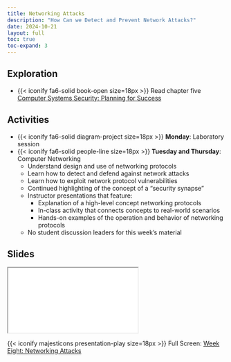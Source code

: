 ```yaml
---
title: Networking Attacks
description: "How Can we Detect and Prevent Network Attacks?"
date: 2024-10-21
layout: full
toc: true
toc-expand: 3
---
```


## Exploration

- {{< iconify fa6-solid book-open size=18px >}} Read chapter five [Computer
Systems Security: Planning for Success](https://web.njit.edu/~rt494/security/)

## Activities

- {{< iconify fa6-solid diagram-project size=18px >}} **Monday**: Laboratory session
- {{< iconify fa6-solid people-line size=18px >}} **Tuesday and Thursday**:
Computer Networking
  - Understand design and use of networking protocols
  - Learn how to detect and defend against network attacks
  - Learn how to exploit network protocol vulnerabilities
  - Continued highlighting of the concept of a "security synapse"
  - Instructor presentations that feature:
    - Explanation of a high-level concept networking protocols
    - In-class activity that connects concepts to real-world scenarios
    - Hands-on examples of the operation and behavior of networking protocols
  - No student discussion leaders for this week's material

## Slides

```{=html}
<iframe class="slide-deck" src="../../slides/weekeight/"></iframe>
```

{{< iconify majesticons presentation-play size=18px >}} Full Screen: [Week Eight: Networking Attacks](../../slides/weekeight/)
